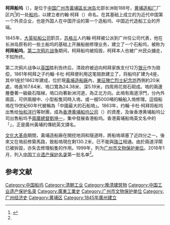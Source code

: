 {{文物保护单位
| 级别 = 市县级
| 省名 = 广东省
| 市/县名 = 广州市
| 图片 = [[File:柯拜船坞遗址之一.jpg|270px]]
| 名称 = 柯拜船坞遗址
| 编号 = 
| 分类 = 近现代重要史迹及代表性建筑
| 所在 = [[广州市|广州市]][[黄埔区|黄埔区]]长洲街道黄船社区黄埔造船厂内	
| 时代 = 1845年
| 登录 = 1999年7月
}}
'''柯拜船坞'''（{{lang-en|Couper Dock}}），是位于[[中国|中国]][[广州市|广州市]][[黃埔區|黃埔區]][[长洲岛_(广州)|长洲岛]]北部长洲街188号，[[黄埔造船厂|黄埔造船厂]]厂区内<ref name="a1">{{Cite web |url=http://www.sohu.com/a/220845812_656969 |title=这些船厂厂区入选中国工业遗产保护名录，你知道几个？ |accessdate=2018-09-18 |author= |date=2018-02-04 |work= |publisher=搜狐网 |language=Zh-hans |archive-date=2018-09-18 |archive-url=https://web.archive.org/web/20180918054500/http://www.sohu.com/a/220845812_656969 |dead-url=no }}</ref>的一处[[船坞|船坞]]，以建立者约翰·柯拜（{{lang|en|John Couper}}）命名。在其基础上成立的{{lang|en|J.C.Couper & Co.}}为近代中国第一个外资企业，也是外国人在中国开设的第一个造船坞、中国近代造船工业的开端。

1845年，[[大英轮船公司|大英轮船公司]]职员，[[苏格兰|苏格兰]]人约翰·柯拜被公派到广州任公司代表，他在长洲岛原有的一些土船坞的基础上开展船舶修理业务，建立了一个石船坞，被称为'''柯拜船坞'''。[[第二次鸦片战争|第二次鸦片战争]]期间，柯拜船坞被捣毁，柯拜本人也被广州民众擄走，不知所终。

第二次鸦片战争以[[英国|英国]]胜利告终后，清政府被迫向柯拜家族支付12万[[银元|银元]]作为赔偿，1861年柯拜之子约翰·卡杜·柯拜便利用这笔赔款建立了{{lang|en|J.C.Couper & Co.}}，将船坞扩建为4座，其中1座於1862年建成，位於現[[黃埔造船廠|黃埔造船廠]]內，[[黄埔军校旧址|東征陣亡烈士紀念坊]]西側約20米處，塢長167.64米、塢口寬為24.38米、深5.19米，四周用花崗石砌成。塢的兩邊層疊著一級級石階梯，塢口向著新洲河道，為正北方向。此塢有兩道浮門，分內外兩區，可供兩艘中、小型船隻同時入塢，或一艘5000噸的輪船入塢修理。這個船塢在19世紀60年代被稱為「中國最大的石船塢」。1863年，约翰·卡杜·柯拜将船坞出售给[[怡和洋行|怡和洋行]]等財團，成為[[香港黄埔船坞公司|香港黄埔船坞公司]]（{{lang|en|The Hong Kong and Whampoa Dock Company Limited}}）的資產，及後香港黄埔船坞公司出售船坞予[[兩廣總督|兩廣總督]][[劉坤一|劉坤一]]，集中發展香港船坞。香港黃埔船塢英文名中的「{{lang|en|Whampoa}}」，正是廣州黃埔的傳統英文譯名。

[[文化大革命|文化大革命]]期間，黃埔造船廠在開挖地洞和隧道時，將船塢填塞了近四分之一。後來又在塢前修築馬路，致船塢現在剩130.2米，已不能與[[珠江|珠江]]相通。由於兩道浮閘已被拆毀，亦失去修理船隻的作用。1999年，列为[[广州市文物保护单位|广州市文物保护单位]]。2018年1月，列入[[中国工业遗产保护名录|中国工业遗产保护名录]]第一批名单<ref name="a1"/>。

== 参考文献 ==
{{Reflist}}

[[Category:中国船坞|Category:中国船坞]]
[[Category:清朝工业|Category:清朝工业]]
[[Category:晚清建筑物|Category:晚清建筑物]]
[[Category:中国工业遗产保护名录|Category:中国工业遗产保护名录]]
[[Category:廣東工業史|Category:廣東工業史]]
[[Category:广州市文物保护单位|Category:广州市文物保护单位]]
[[Category:广州经济史|Category:广州经济史]]
[[Category:黄埔区|Category:黄埔区]]
[[Category:1845年廣州建立|Category:1845年廣州建立]]